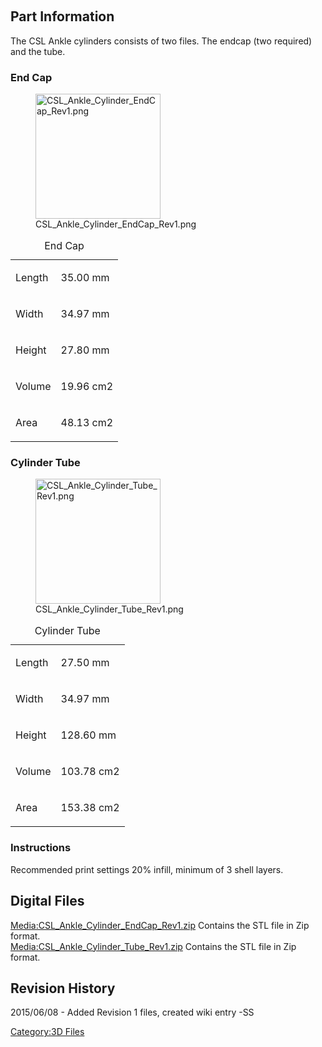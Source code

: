 {{Tutorial|
 bgcolor = #00F|
 fgcolor = #FFF|
 name = CS:L Ankle Cylinders|
 image = [[File:CSL_Logo.jpg|200px]]|
 category = 3D Files Part Archive|
 creators = Steele Smith ([[User:Steele|Steele]])|
 contributors = Andrew Radovich |
 date = June 08, 2015|
 updated  = June 08, 2015|
 note = STL files for 3D printing only.|
 
}} 

<br> 

== Part Information  ==
 
The CSL Ankle cylinders consists of two files.  The endcap (two required) and the tube.

=== End Cap ===
[[File:CSL_Ankle_Cylinder_EndCap_Rev1.png|200px]]

{| class="wikitable"
|+End Cap
|-
|Length
|35.00 mm
|-
|Width
|34.97 mm
|-
|Height
|27.80 mm
|-
|Volume 
|19.96 cm2
|-
|Area
|48.13 cm2
|}


=== Cylinder Tube ===
[[File:CSL_Ankle_Cylinder_Tube_Rev1.png|200px]]

{| class="wikitable"
|+Cylinder Tube
|-
|Length
|27.50 mm
|-
|Width
|34.97 mm
|-
|Height
|128.60 mm
|-
|Volume 
|103.78 cm2
|-
|Area
|153.38 cm2
|}



=== Instructions  ===
Recommended print settings 20% infill, minimum of 3 shell layers.

== Digital Files<br>  ==
[[Media:CSL_Ankle_Cylinder_EndCap_Rev1.zip]] Contains the STL file in Zip format.<br>
[[Media:CSL_Ankle_Cylinder_Tube_Rev1.zip]] Contains the STL file in Zip format.<br>


== Revision History  ==

2015/06/08 - Added Revision 1 files, created wiki entry -SS

[[Category:3D Files]]
